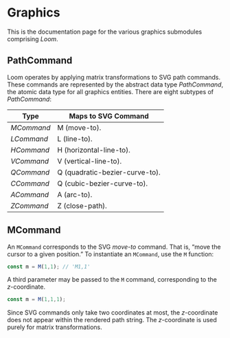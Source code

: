 # Graphics
This is the documentation page for the various graphics submodules comprising _Loom_.

## PathCommand
Loom operates by applying matrix transformations to SVG path commands. These commands are represented by the abstract data type _PathCommand_, the atomic data type for all graphics entities. There are eight subtypes of _PathCommand_:

| Type       | Maps to SVG Command            |
| ---------- | ------------------------------ |
| _MCommand_ | M (move-to).                   |
| _LCommand_ | L (line-to).                   |
| _HCommand_ | H (horizontal-line-to).        |
| _VCommand_ | V (vertical-line-to).          |
| _QCommand_ | Q (quadratic-bezier-curve-to). |
| _CCommand_ | Q (cubic-bezier-curve-to).     |
| _ACommand_ | A (arc-to).                    |
| _ZCommand_ | Z (close-path).                |

## MCommand
An `MCommand` corresponds to the SVG _move-to_ command. That is, “move the cursor to a given position.” To instantiate an `MCommand`, use the `M` function:

```ts
const m = M(1,1); // 'M1,1'
```

A third parameter may be passed to the `M` command, corresponding to the ${z}$-coordinate.

~~~ts
const m = M(1,1,1);
~~~

Since SVG commands only take two coordinates at most, the ${z}$-coordinate does not appear within the rendered path string. The ${z}$-coordinate is used purely for matrix transformations.